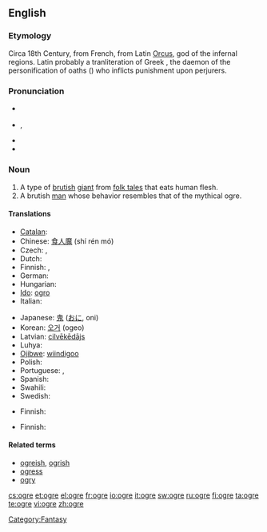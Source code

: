 {{was wotd|2009|April|11}}
{{also|Ogre}}
==English==
{{wikipedia}}

===Etymology===
Circa 18th Century, from French, from Latin [[Orcus]], god of the infernal regions. Latin probably a tranliteration of Greek {{term|Όρκος|sc=polytonic|tr=Horkos}}, the daemon of the personification of oaths ({{term|ὅρκος|sc=polytonic||oath}}) who inflicts punishment upon perjurers.

===Pronunciation===
* {{a|UK}} {{IPA|/ˈəʊ.gə/}}
* {{a|US}} {{enPR|ōʹgûr}}, {{IPA|/ˈoʊ.gɚ/}}
* {{audio|en-us-ogre.ogg|Audio (US)}}
* {{rhymes|əʊɡə(r)}}

===Noun===
{{en-noun}}

# A type of [[brutish]] [[giant]] from [[folk tale]]s that eats human flesh.
# A brutish [[man]] whose behavior resembles that of the mythical ogre.

====Translations====
{{trans-top|brutish giant}}
* [[Catalan]]: {{t-|ca|ogre|m}}
* Chinese: [[食人魔]] (shí rén mó)
* Czech: {{t-|cs|obr lidožrout|m}}, {{t-|cs|zlobr|m}}
* Dutch: {{t-|nl|oger}}
* Finnish: {{t+|fi|jättiläinen}}, {{t-|fi|jätti}}
* German: {{t+|de|Oger}}
* Hungarian: {{t-|hu|ogre}}
* [[Ido]]: [[ogro]]
* Italian: {{t-|it|orco|m}}
{{trans-mid}}
* Japanese: [[鬼]] ([[おに]], oni)
* Korean: [[오거]] (ogeo)
* Latvian: [[cilvēkēdājs]]
* Luhya: {{tø|luy|okundu}}
* [[Ojibwe]]: [[wiindigoo]]
* Polish: {{t+|pl|ogr|m}}
* Portuguese: {{t+|pt|ogro|m}}, {{t-|pt|ogre|m}}
* Spanish: {{t-|es|ogro|m}}
* Swahili: {{t|sw|jitu}}
* Swedish: {{t+|sv|rese}}
{{trans-bottom}}

{{trans-top|brutish man}}
* Finnish: {{t-|fi|raakalainen}}
{{trans-mid}}
{{trans-bottom}}

{{trans-top|large beast}}
* Finnish: {{t+|fi|hirviö}}
{{trans-mid}}
{{trans-bottom}}

====Related terms====
* [[ogreish]], [[ogrish]]
* [[ogress]]
* [[ogry]]

[[Category:Fantasy]]

[[cs:ogre]]
[[et:ogre]]
[[el:ogre]]
[[fr:ogre]]
[[io:ogre]]
[[it:ogre]]
[[sw:ogre]]
[[ru:ogre]]
[[fi:ogre]]
[[ta:ogre]]
[[te:ogre]]
[[vi:ogre]]
[[zh:ogre]]